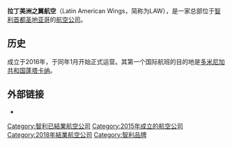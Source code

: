 {{多個問題|
{{expand|time=2017-03-20T14:35:41+00:00}}
{{unreferenced|time=2017-03-20T14:35:41+00:00}}
{{update|date=2017年3月}}
}}
{{Infobox Airline
| airline             = 拉丁美洲之翼航空 <br> LAW
| logo                = Logo of Latin American Wings.png
| logo_size           = 220px
| fleet_size          = 4
| destinations        = 16
| IATA                = H8
| fleet               = 4
| founded             = 2015年
| commenced           = 2016年
| bases               = {{CHL}}[[阿图罗·梅里诺·贝尼特斯准将国际机场|阿图罗·梅里诺·贝尼特斯准将国际机场]]
| focus_cities        = 
| headquarters        = {{CHL}}[[圣地亚哥|圣地亚哥]]
| CEO         = Andrés Dulcinelli
|Founder = Andrés Dulcinelli
| company_slogan      =
| frequent_flyer      = 
| lounge              = 
| alliance            =
| parent              =
| website             = https://www.vuelalaw.com
}}


'''拉丁美洲之翼航空'''（Latin American Wings，简称为LAW），是一家总部位于[[智利|智利]][[首都|首都]][[圣地亚哥|圣地亚哥]]的[[航空公司|航空公司]]。

==历史==
成立于2016年，于同年1月开始正式运营。其第一个国际航班的目的地是[[多米尼加共和国|多米尼加共和国]][[蓬塔卡纳|蓬塔卡纳]]。

==外部链接==
* {{Official website|http://www.vuelalaw.com/}}

[[Category:智利已結業航空公司|Category:智利已結業航空公司]]
[[Category:2015年成立的航空公司|Category:2015年成立的航空公司]]
[[Category:2018年結業航空公司|Category:2018年結業航空公司]]
[[Category:智利品牌|Category:智利品牌]]